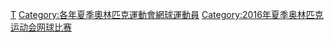 [[Category:2016年夏季奥林匹克运动会运动员|T]]
[[Category:各年夏季奧林匹克運動會網球運動員|Category:各年夏季奧林匹克運動會網球運動員]]
[[Category:2016年夏季奥林匹克运动会网球比赛|Category:2016年夏季奥林匹克运动会网球比赛]]